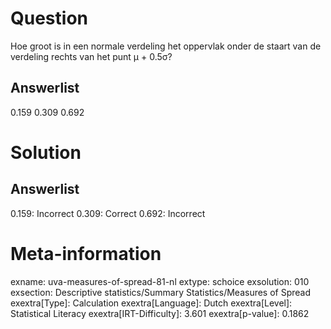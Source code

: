 Question
========

Hoe groot is in een normale verdeling het oppervlak onder de staart van
de verdeling rechts van het punt μ + 0.5σ?

Answerlist
----------

0.159
0.309
0.692

Solution
========

Answerlist
----------

0.159: Incorrect
0.309: Correct
0.692: Incorrect

Meta-information
================
exname: uva-measures-of-spread-81-nl
extype: schoice
exsolution: 010
exsection: Descriptive statistics/Summary Statistics/Measures of Spread
exextra[Type]: Calculation
exextra[Language]: Dutch
exextra[Level]: Statistical Literacy
exextra[IRT-Difficulty]: 3.601
exextra[p-value]: 0.1862
